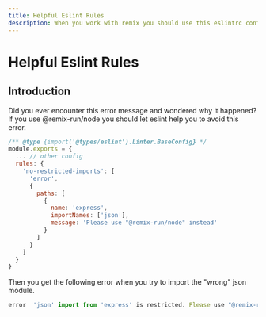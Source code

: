 ```yaml
---
title: Helpful Eslint Rules
description: When you work with remix you should use this eslintrc config to avoid common mistakes.
---
```


# Helpful Eslint Rules

## Introduction

Did you ever encounter this error message and wondered why it happened? If you use @remix-run/node you should let eslint help you to avoid this error.

```js title=".eslintrc.js"
/** @type {import('@types/eslint').Linter.BaseConfig} */
module.exports = {
  ... // other config
  rules: {
    'no-restricted-imports': [
      'error',
      {
        paths: [
          {
            name: 'express',
            importNames: ['json'],
            message: 'Please use "@remix-run/node" instead'
          }
        ]
      }
    ]
  }
}
```

Then you get the following error when you try to import the "wrong" json module.

```js
error  'json' import from 'express' is restricted. Please use "@remix-run/node" instead  no-restricted-imports
```
